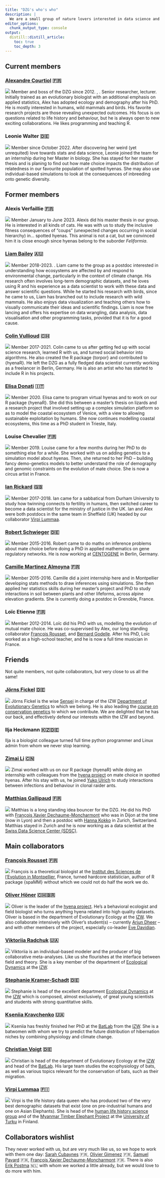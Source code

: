 ```yaml
---
title: "DZG's who's who"
description: |
  We are a small group of nature lovers interested in data science and biology.
editor_options: 
  chunk_output_type: console
output:
  distill::distill_article:
    toc: true
    toc_depth: 3
---
```


<script src="js/for_toc.js"></script>

## Current members

### [Alexandre Courtiol](https://www.izw-berlin.de/en/alex-courtiol-en.html) 🇫🇷

:::float-left-gang
<img src="images/alex_courtiol.jpg">
Member and boss of the DZG since 2012. [<i class='fa fa-twitter'></i> <i class='fa fa-flask'></i>](https://twitter.com/alexcourtiol), [<i class='fa fa-twitter'></i> <i class='fab fa-r-project'></i>](https://twitter.com/rdataberlin)
<!-- [<img class='icon' src="images/mastodon.png"/> <i class='fa fa-flask'></i>](https://ecoevo.social/@courtiol), [<img src="images/mastodon.png" width=20px style="float:none; vertical-align:middle; padding:0 0 0 0"/>  <i class='fab fa-r-project'></i>](https://fosstodon.org/@rdataberlin)-->.
Senior researcher, lecturer. Initially trained as an evolutionary biologist with an additional emphasis on applied statistics, Alex has adopted ecology and demography after his PhD. He is mostly interested in humans, wild mammals and birds. His favorite research projects are those revealing unexpected outcomes. His focus is on questions related to life history and behaviour, but he is always open to new exciting collaborations. He likes programming and teaching R.
:::

### Leonie Walter 🇩🇪

:::float-right-gang
<img src="images/leonie_walter.jpg">
Member since October 2022.
After discovering her weird (yet unrequited) love towards stats and data science, Leonie joined the team for an internship during her Master in biology. She has stayed for her master thesis and is planing to find out how mate choice impacts the distribution of relatedness in our favourite population of spotted hyenas. She may also use individual-based simulations to look at the consequences of inbreeding onto genetic diversity.
:::

## Former members

### Alexis Verfaillie 🇫🇷

:::float-left-gang
<img src="images/alexis_verfaillie.jpg">
Member January to June 2023. [<i class='fa fa-twitter'></i>](https://twitter.com/alexisverf)
Alexis did his master thesis in our group. He is interested in all kinds of cats. He was with us to study the inclusive fitness consequences of "coups" (unexpected changes occurring in social hierarchy) in... spotted hyenas. This animal is not a cat, but we convinced him it is close enough since hyenas belong to the suborder *Feliformia*.
:::

### [Liam Bailey](https://www.liamdbailey.com) 🇦🇺

:::float-right-gang
<img src="images/liam_bailey.jpg">
Member 2018-2023. [<i class='fa fa-twitter'></i>](https://twitter.com/ldbailey255).
Liam came to the group as a postdoc interested in understanding how ecosystems are affected by and respond to environmental change, particularly in the context of climate change. His research often involves long-term demographic datasets, and he loves using R and his experience as a data scientist to work with these data and answer scientific questions. While he started his research with birds, since he came to us, Liam has branched out to include research with wild mammals. He also enjoys data visualization and teaching others how to visually communicate their ideas and scientific findings. Liam is now free lancing and offers his expertise on data wrangling, data analysis, data visualisation and other programming tasks, provided that it is for a good cause.
:::

### [Colin Vullioud](https://de.linkedin.com/in/colin-vullioud-a7a500186) 🇨🇭

:::float-left-gang
<img src="images/colin_vullioud.jpg">
Member 2017-2021.
Colin came to us after getting fed up with social science research, learned R with us, and turned social behavior into algorithms.
He also created the R package {torpor} and contributed to {hyenaR}.
He left the DZG as a fully fledged data scientist currently working as a freelancer in Berlin, Germany.
He is also an artist who has started to include R in his projects.
:::

### [Elisa Donati](https://www.researchgate.net/profile/Elisa-Donati) 🇮🇹

:::float-right-gang
<img src="images/elisa_donati.jpg">
Member 2020. 
Elisa came to program virtual hyenas and to work on our R package {hyenaR}.
She did this between a master's thesis on lizards and a research project that involved setting up a complex simulation platform so as to model the coastal ecosystem of Venice, with a view to allowing sustainable exploitation by humans.
She now continues modelling coastal ecosystems, this time as a PhD student in Trieste, Italy.
:::

### Louise Chevalier 🇫🇷

:::float-left-gang
<img src="images/louise_chevalier.jpg">
Member 2019.
Louise came for a few months during her PhD to do something else for a while. She worked with us on adding genetics to a simulation model about hyenas.
Then, she returned to her PhD -- building fancy demo-genetics models to better understand the role of demography and genomic constraints on the evolution of mate choice.
She is now a circus artist in France.
:::

### [Ian Rickard](https://uk.linkedin.com/in/ianjaric) 🇬🇧

:::float-right-gang
<img src="images/ian_rickard.jpg">
Member 2017-2018.
Ian came for a sabbatical from Durham University to study how twinning connects to fertility in humans, then switched career to become a data scientist for the ministry of justice in the UK. Ian and Alex were both postdocs in the same team in Sheffield (UK) headed by our collaborator [Virpi Lummaa](#VL).
:::

### [Robert Schwieger](https://de.linkedin.com/in/robert-schwieger-431ab4197) 🇩🇪

:::float-left-gang
<img src="images/unknown.jpg">
Member 2015-2016.
Robert came to do maths on inference problems about mate choice before doing a PhD in applied mathematics on gene regulatory networks.
He is now working at [CENTOGENE](https://www.centogene.com) in Berlin, Germany.
:::

### [Camille Martinez Almoyna](https://scholar.google.de/citations?hl=en&user=KsalObYAAAAJ) 🇫🇷

:::float-right-gang
<img src="images/camille_martinez.jpg">
Member 2015-2016.
Camille did a joint internship here and in Montpellier developing stats methods to draw inferences using simulations. She then applied her statistics skills during her master's project and PhD to study interactions in soil between plants and other lifeforms, across alpine elevation gradients. She is currently doing a postdoc in Grenoble, France.
:::

### Loïc Etienne 🇫🇷

:::float-left-gang
<img src="images/loic_etienne.jpg">
Member 2012-2014.
Loïc did his PhD with us, modelling the evolution of mutual mate choice.
He was co-supervised by Alex, our long standing collaborator [François Rousset](#FR), and [Bernard Godelle](https://www.researchgate.net/profile/Bernard-Godelle-2). 
After his PhD, Loïc worked as a high-school teacher, and he is now a full time musician in France.
:::

## Friends

Not quite members, not quite collaborators, but very close to us all the same!

### [Jörns Fickel](https://www.izw-berlin.de/en/joerns-fickel-en.html) 🇩🇪 {#joerns_fickel}

:::float-right-gang
<img src="images/joerns_fickel.jpg">
Jörns Fickel is the wise [Sensei](https://en.wikipedia.org/wiki/Sensei) in charge of the IZW [Department of Evolutionary Genetics](https://www.izw-berlin.de/en/department-of-evolutionary-genetics.html) to which we belong.
He is also leading the [course on conservation genetics](teaching.html#teaching_conservation_genetics) to which we contribute.
We are delighted that he has our back, and effectively defend our interests within the IZW and beyond.
:::

### Ilja Heckmann 🇰🇿🇩🇪
Ilja is a biologist colleague turned full time python programmer and Linux admin from whom we never stop learning.

### [Zimai Li](https://www.ulrichlab.com/zimai-li) 🇨🇳

:::float-left-gang
<img src="images/zimai_li.jpg">
Zimai worked with us on our R package {hyenaR} while doing an internship with colleagues from the [hyena project](https://hyena-project.com) on mate choice in spotted hyenas.
After his stay with us, he joined [Yuko Ulrich](https://www.ulrichlab.com/yuko-ulrich) to study interactions between infections and behaviour in clonal raider ants.
:::

### [Matthias Gallipaud](https://ch.linkedin.com/in/matthias-galipaud-980a241a1) 🇫🇷

:::float-right-gang
<img src="images/matthias_gallipaud.jpg">
Matthias is a long standing idea bouncer for the DZG.
He did his PhD with [François Xavier Dechaume-Moncharmont](http://www.fxdm.org) who was in Dijon at the time (now in Lyon) and then a postdoc with [Hanna Kokko](http://www.kokkonuts.org/) in Zurich, Switzerland.
Matthias stayed in Zurich and he is now working as a data scientist at the [Swiss Data Science Center (SDSC)](https://datascience.ch).
:::

## Main collaborators

### [François Rousset](https://kimura.univ-montp2.fr/~rousset) 🇫🇷{#FR}

:::float-left-gang
<img src="images/francois_rousset.jpg">
François is a theoretical biologist at the [Institut des Sciences de l'Evolution in Montpellier](https://isem-evolution.fr), France, turned hardcore statistician, author of R package {spaMM} without which we could not do half the work we do.
:::

### [Oliver Höner](https://www.izw-berlin.de/en/oliver-patrick-hoener-en.html) 🇨🇭🇧🇷

:::float-right-gang
<img src="images/oliver_hoener.jpg">
Oliver is the leader of the [hyena project](https://hyena-project.com).
He's a behavioral ecologist and field biologist who turns anything hyena related into high quality datasets.
Oliver is based in the department of Evolutionary Ecology at the [IZW](https://www.izw-berlin.de/en/home.html).
We also collaborate intensively with Oliver's student(s) -- currently [Arjun Dheer](https://arjdheer.com/) -- and with other members of the project, especially co-leader [Eve Davidian](https://www.researchgate.net/profile/Eve-Davidian).
:::

### [Viktoriia Radchuk](https://www.viktoriiaradchuk.com/) 🇺🇦

:::float-left-gang
<img src="images/viktoriia_radchuk.jpg">
Viktoriia is an individual-based modeler and the producer of big collaborative meta-analyses.
Like us she flourishes at the interface between field and theory.
She is a key member of the department of [Ecological Dynamics](https://ecological-dynamics-izw.com/) at the [IZW](https://www.izw-berlin.de/en/home.html).
:::

### [Stephanie Kramer-Schadt](https://www.izw-berlin.de/en/stephanie-kramer-schadt-en.html) 🇩🇪

:::float-right-gang
<img src="images/stephanie_kramer.jpg">
Stephanie is head of the excellent department [Ecological Dynamics](https://ecological-dynamics-izw.com/) at the [IZW](https://www.izw-berlin.de/en/home.html) which is composed, almost exclusively, of great young scientists and students with strong quantitative skills.
:::

### [Kseniia Kravchenko](https://www.researchgate.net/profile/Kseniia-Kravchenko) 🇺🇦

:::float-left-gang
<img src="images/kseniia_kravchenko.jpg">
Kseniia has freshly finished her PhD at the [BatLab](https://www.batlab.de) from the [IZW](https://www.izw-berlin.de/en/home.html).
She is a batwomen with whom we try to predict the future distribution of hibernation niches by combining physiology and climate change.
:::

### [Christian Voigt](https://www.izw-berlin.de/en/christian-voigt-en.html) 🇩🇪

:::float-right-gang
<img src="images/christian_voigt.jpg">
Christian is head of the department of Evolutionary Ecology at the [IZW](https://www.izw-berlin.de/en/home.html) and head of the [BatLab](https://www.batlab.de). His large team studies the ecophysiology of bats, as well as various topics relevant for the conservation of bats, such as their migration.
:::

### [Virpi Lummaa](https://www.utu.fi/en/people/virpi-lummaa) 🇫🇮{#VL}

:::float-left-gang
<img src="images/virpi_lummaa.jpg">
Virpi is the life history data queen who has produced two of the very best demographic datasets that exist (one on pre-industrial humans and one on Asian Elephants).
She is head of the [human life history science group](https://human-life-history.science) and of the [Myanmar Timber Elephant Project](https://elephant-project.science) at the [University of Turku](https://www.utu.fi/en) in Finland.
:::


## Collaborators wishlist

They never worked with us, but are very much like us, so we hope to work with them one day: [Sarah Cubaynes](https://sarahcubaynes144031551.wordpress.com/about) 🇫🇷, [Olivier Gimenez](https://oliviergimenez.github.io) 🇫🇷, [Samuel Pavard](https://www.ecoanthropologie.fr/fr/annuaire/pavard-samuel-6078) 🇫🇷, [François Xavier Dechaume-Moncharmont](http://www.fxdm.org) 🇫🇷.
There is also [Erik Postma](https://www.lifelovedeath.net/) 🇳🇱 with whom we worked a little already, but we would love to do more with him.
